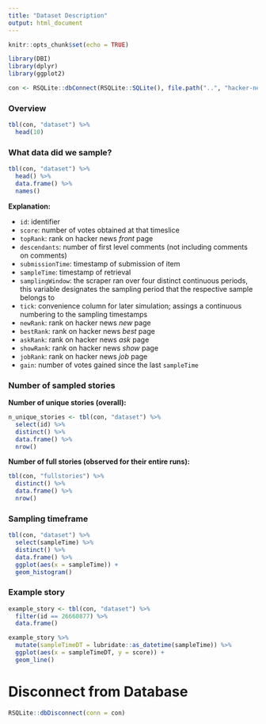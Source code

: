```yaml
---
title: "Dataset Description"
output: html_document
---
```


```r

knitr::opts_chunk$set(echo = TRUE)

library(DBI)
library(dplyr)
library(ggplot2)

con <- RSQLite::dbConnect(RSQLite::SQLite(), file.path("..", "hacker-news-dataset.sqlite"))

```





### Overview

```r

tbl(con, "dataset") %>% 
  head(10)

```


### What data did we sample?

```r

tbl(con, "dataset") %>% 
  head() %>%
  data.frame() %>% 
  names()

```

**Explanation:**

  * `id`: identifier
  * `score`: number of votes obtained at that timeslice
  * `topRank`: rank on hacker news *front* page
  * `descendants`: number of first level comments (not including comments on comments)
  * `submissionTime`: timestamp of submission of item
  * `sampleTime`: timestamp of retrieval
  * `samplingWindow`: the scraper ran over four distinct continuous periods, this variable designates the sampling period that the respective sample belongs to
  * `tick`: convenience column for later simulation; assings a continuous numbering to the sampling timestamps
  * `newRank`: rank on hacker news *new* page
  * `bestRank`: rank on hacker news *best* page
  * `askRank`: rank on hacker news *ask* page
  * `showRank`: rank on hacker news *show* page
  * `jobRank`: rank on hacker news *job* page
  * `gain`: number of votes gained since the last `sampleTime`
  



### Number of sampled stories

**Number of unique stories (overall):**

```r

n_unique_stories <- tbl(con, "dataset") %>% 
  select(id) %>% 
  distinct() %>% 
  data.frame() %>% 
  nrow()

```

**Number of full stories (observed for their entire runs):**

```r

tbl(con, "fullstories") %>% 
  distinct() %>% 
  data.frame() %>% 
  nrow()

```


### Sampling timeframe

```r

tbl(con, "dataset") %>% 
  select(sampleTime) %>% 
  distinct() %>% 
  data.frame() %>% 
  ggplot(aes(x = sampleTime)) +
  geom_histogram()

```


### Example story

```r

example_story <- tbl(con, "dataset") %>% 
  filter(id == 26660877) %>% 
  data.frame()

```


```r

example_story %>%
  mutate(sampleTimeDT = lubridate::as_datetime(sampleTime)) %>% 
  ggplot(aes(x = sampleTimeDT, y = score)) +
  geom_line()

```







# Disconnect from Database

```r

RSQLite::dbDisconnect(conn = con)

```


